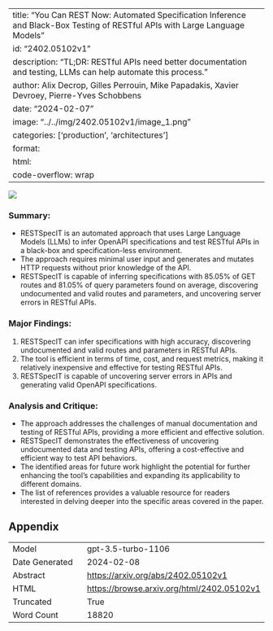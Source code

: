 
---
title: "You Can REST Now: Automated Specification Inference and Black-Box Testing of RESTful APIs with Large Language Models"
id: "2402.05102v1"
description: "TL;DR: RESTful APIs need better documentation and testing, LLMs can help automate this process."
author: Alix Decrop, Gilles Perrouin, Mike Papadakis, Xavier Devroey, Pierre-Yves Schobbens
date: "2024-02-07"
image: "../../img/2402.05102v1/image_1.png"
categories: ['production', 'architectures']
format:
  html:
    code-overflow: wrap
---

![](../../img/2402.05102v1/image_1.png)

### Summary:
- RESTSpecIT is an automated approach that uses Large Language Models (LLMs) to infer OpenAPI specifications and test RESTful APIs in a black-box and specification-less environment.
- The approach requires minimal user input and generates and mutates HTTP requests without prior knowledge of the API.
- RESTSpecIT is capable of inferring specifications with 85.05% of GET routes and 81.05% of query parameters found on average, discovering undocumented and valid routes and parameters, and uncovering server errors in RESTful APIs.

### Major Findings:
1. RESTSpecIT can infer specifications with high accuracy, discovering undocumented and valid routes and parameters in RESTful APIs.
2. The tool is efficient in terms of time, cost, and request metrics, making it relatively inexpensive and effective for testing RESTful APIs.
3. RESTSpecIT is capable of uncovering server errors in APIs and generating valid OpenAPI specifications.

### Analysis and Critique:
- The approach addresses the challenges of manual documentation and testing of RESTful APIs, providing a more efficient and effective solution.
- RESTSpecIT demonstrates the effectiveness of uncovering undocumented data and testing APIs, offering a cost-effective and efficient way to test API behaviors.
- The identified areas for future work highlight the potential for further enhancing the tool's capabilities and expanding its applicability to different domains.
- The list of references provides a valuable resource for readers interested in delving deeper into the specific areas covered in the paper.

## Appendix

|          |          |
|----------|----------|
| Model     | gpt-3.5-turbo-1106       |
| Date Generated     | 2024-02-08       |
| Abstract | [https://arxiv.org/abs/2402.05102v1](https://arxiv.org/abs/2402.05102v1)        |
| HTML     | [https://browse.arxiv.org/html/2402.05102v1](https://browse.arxiv.org/html/2402.05102v1)       |
| Truncated       | True       |
| Word Count       | 18820       |